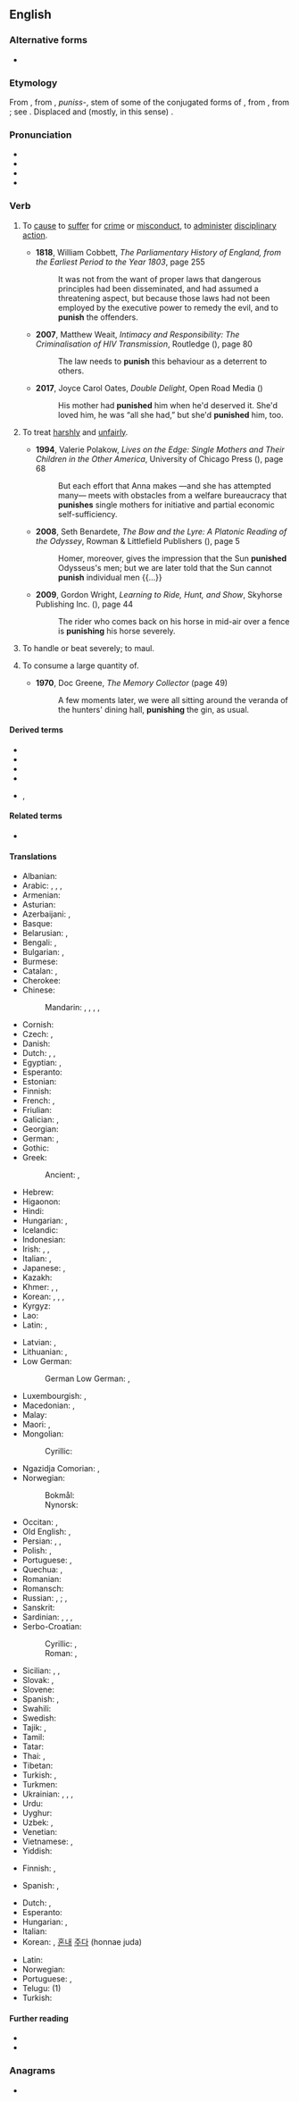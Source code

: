 ==English==

===Alternative forms===
* {{alter|en|punishe||obsolete}}

===Etymology===
{{root|en|ine-pro|*kʷey-}}
From {{inh|en|enm|punischen}}, from {{der|en|xno|-}}, {{der|en|fro|-}} ''puniss-'', stem of some of the conjugated forms of {{m|fro|punir}}, from {{der|en|la|puniō|t=I inflict punishment upon}}, from {{m|la|poena||punishment, penalty}}; see {{m|en|pain}}. Displaced {{ncog|ang|wītnian}} and (mostly, in this sense) {{m|ang|wrecan}}.

===Pronunciation===
* {{IPA|en|/ˈpʌnɪʃ/}}
* {{hyph|en|pun|ish}}
* {{audio|en|en-us-punish.ogg|Audio (US)}}
* {{rhymes|en|ʌnɪʃ|s=2}}

===Verb===
{{en-verb}}

# {{lb|en|transitive}} To [[cause]] to [[suffer]] for [[crime]] or [[misconduct]], to [[administer]] [[disciplinary]] [[action]].
#* '''1818''', William Cobbett, ''The Parliamentary History of England, from the Earliest Period to the Year 1803'', page 255
#*: It was not from the want of proper laws that dangerous principles had been disseminated, and had assumed a threatening aspect, but because those laws had not been employed by the executive power to remedy the evil, and to '''punish''' the offenders.
#* '''2007''', Matthew Weait, ''Intimacy and Responsibility: The Criminalisation of HIV Transmission'', Routledge ({{ISBN|9781135308162}}), page 80
#*: The law needs to '''punish''' this behaviour as a deterrent to others.
#* '''2017''', Joyce Carol Oates, ''Double Delight'', Open Road Media ({{ISBN|9781504045155}})
#*: His mother had '''punished''' him when he'd deserved it. She'd loved him, he was “all she had,” but she'd '''punished''' him, too.
#: {{syn|en|castigate}}
#: {{ux|en|If a prince violates the law, then he must be '''punished''' like an ordinary person.}}
# {{lb|en|transitive|figuratively}} To treat [[harsh]]ly and [[unfair]]ly.
#* '''1994''', Valerie Polakow, ''Lives on the Edge: Single Mothers and Their Children in the Other America'', University of Chicago Press ({{ISBN|9780226219646}}), page 68
#*: But each effort that Anna makes —and she has attempted many— meets with obstacles from a welfare bureaucracy that '''punishes''' single mothers for initiative and partial economic self-sufficiency.
#* '''2008''', Seth Benardete, ''The Bow and the Lyre: A Platonic Reading of the Odyssey'', Rowman & Littlefield Publishers ({{ISBN|9780742565975}}), page 5
#*: Homer, moreover, gives the impression that the Sun '''punished''' Odysseus's men; but we are later told that the Sun cannot '''punish''' individual men {{...}}
#* '''2009''', Gordon Wright, ''Learning to Ride, Hunt, and Show'', Skyhorse Publishing Inc. ({{ISBN|9781602397262}}), page 44
#*: The rider who comes back on his horse in mid-air over a fence is '''punishing''' his horse severely.
#: {{syn|en|mistreat}}
# {{lb|en|transitive|colloquial}} To handle or beat severely; to maul.
# {{lb|en|transitive|colloquial}} To consume a large quantity of.
#* '''1970''', Doc Greene, ''The Memory Collector'' (page 49)
#*: A few moments later, we were all sitting around the veranda of the hunters' dining hall, '''punishing''' the gin, as usual.

====Derived terms====
* {{l|en|punishable}}
* {{l|en|punisher|pos=n}}
* {{l|en|punishing}}
* {{l|en|punishment|pos=n}}
* {{l|en|telish}}, {{l|en|telishment}}

====Related terms====
* {{l|en|pain}}

====Translations====
{{trans-top|to cause to suffer for crime or misconduct}}
* Albanian: {{t+|sq|ndëshkoj}}
* Arabic: {{t|ar|عَاقَبَ}}, {{t|ar|قَاصَصَ}}, {{t|ar|اِقْتَصَّ}}, {{t|ar|جَزَى}}
* Armenian: {{t+|hy|պատժել}}
* Asturian: {{t|ast|castigar}}
* Azerbaijani: {{t|az|cəzalandırmaq}}, {{t|az|cəzasını vermək}}
* Basque: {{t|eu|zigortu}}
* Belarusian: {{t|be|кара́ць|impf}}, {{t|be|пакара́ць|pf}}
* Bengali: {{t|bn|দণ্ড দেত্তয়া}}, {{t|bn|সাজা দেত্তয়া}}
* Bulgarian: {{t+|bg|нака́звам|impf}}, {{t|bg|нака́жа|pf}}
* Burmese: {{t+|my|အပြစ်ပေး}}
* Catalan: {{t+|ca|castigar}}, {{t+|ca|punir}}
* Cherokee: {{t|chr|ᎣᏍᏛᏗᏍᏗ|tr=osdvdisdi}}
* Chinese:
*: Mandarin: {{t+|cmn|懲罰}}, {{t+|cmn|惩罚|tr=chéngfá}}, {{t+|cmn|處罰}}, {{t+|cmn|处罚|tr=chǔfá}}, {{t+|cmn|制裁|tr=zhìcái}}
* Cornish: {{t|kw|kessydhya}}
* Czech: {{t+|cs|trestat|impf}}, {{t|cs|potrestat|pf}}
* Danish: {{t|da|straffe}}
* Dutch: {{t+|nl|straffen}}, {{t+|nl|afstraffen}}, {{t+|nl|bestraffen}}
* Egyptian: {{t-egy|ḫsf|h=x-s-U35-A24}}, {{t-egy|njk|h=n-i-k:G37}}
* Esperanto: {{t|eo|puni}}
* Estonian: {{t|et|karistama}}
* Finnish: {{t+|fi|rangaista}}
* French: {{t+|fr|punir}}, {{t+|fr|châtier}}
* Friulian: {{t|fur|cjastiâ}}
* Galician: {{t+|gl|castigar}}, {{t+|gl|punir}}
* Georgian: {{t|ka|დასჯა}}
* German: {{t+|de|bestrafen}}, {{t+|de|strafen}}
* Gothic: {{t|got|𐍅𐌻𐌹𐌶𐌾𐌰𐌽}}
* Greek: {{t+|el|τιμωρώ}}
*: Ancient: {{t|grc|τιμωρέω}}, {{t|grc|κολάζω}}
* Hebrew: {{t|he|הֶעֱנִישׁ|tr=he'enísh}}
* Higaonon: {{t|mba|silot}}
* Hindi: {{t|hi|सज़ा देना}}
* Hungarian: {{t+|hu|büntet}}, {{t+|hu|megbüntet}}
* Icelandic: {{t+|is|refsa}}
* Indonesian: {{t+|id|menghukum}}
* Irish: {{t|ga|cuir pionós ar}}, {{t|ga|pionósaigh}}, {{t|ga|aifir}}
* Italian: {{t+|it|punire}}, {{t+|it|castigare}}
* Japanese: {{t+|ja|罰する|tr=ばっする, bassuru}}, {{t+|ja|懲罰|tr=ちょうばつする, chōbatsu suru|alt=懲罰する}}
* Kazakh: {{t+|kk|жазалау}}
* Khmer: {{t|km|បញ្ចាល}}, {{t+|km|ផ្ដន្ទា}}, {{t+|km|ទរ}}
* Korean: {{t+|ko|벌주다}}, {{t+|ko|징벌하다}}, {{t+|ko|처벌하다}}, {{t|ko|응징하다}}
* Kyrgyz: {{t+|ky|жазалоо}}
* Lao: {{t|lo|ລົງໂທດ}}
* Latin: {{t+|la|multō}}, {{t|la|pūniō}}
{{trans-mid}}
* Latvian: {{t|lv|sodīt}}, {{t|lv|nosodīt}}
* Lithuanian: {{t|lt|bausti}}, {{t|lt|nubausti}}
* Low German:
*: German Low German: {{t|nds-de|strafen}}, {{t|nds-de|bestrafen}}
* Luxembourgish: {{t|lb|strofen}}, {{t|lb|bestrofen}}
* Macedonian: {{t|mk|казнува|impf}}, {{t|mk|казни|pf}}
* Malay: {{t|ms|menghukum}}
* Maori: {{t|mi|ngahi}}, {{t|mi|ngawhi}}
* Mongolian:
*: Cyrillic: {{t+|mn|шийтгэх}}
* Ngazidja Comorian: {{t|zdj|âdhiɓu|alt=uâdhiɓu}}, {{t|zdj|hukumu|alt=uhukumu}}
* Norwegian:
*: Bokmål: {{t+|nb|straffe}}
*: Nynorsk: {{t|nn|straffa}}
* Occitan: {{t+|oc|castigar}}, {{t+|oc|punir}}
* Old English: {{t|ang|wrecan}}, {{t|ang|wītnian}}
* Persian: {{t+|fa|ادب کردن|tr=adab kardan}}, {{t|fa|مجازات کردن|tr=mojâzât kardan}}, {{t|fa|تنبیه کردن|tr=tanbih kardan}}
* Polish: {{t+|pl|karać|impf}}, {{t+|pl|ukarać|pf}}
* Portuguese: {{t+|pt|castigar}}, {{t+|pt|punir}}
* Quechua: {{t|qu|maqakuy}}, {{t|qu|wanay}}
* Romanian: {{t+|ro|pedepsi|alt=a pedepsi}}
* Romansch: {{t|rm|chastiar}}
* Russian: {{t+|ru|нака́зывать|impf}}, {{t+|ru|наказа́ть|pf}}; {{t+|ru|кара́ть|impf}}, {{t+|ru|покара́ть|pf}}
* Sanskrit: {{t|sa|चयते}}
* Sardinian: {{t|sc|casticare}}, {{t|sc|castigae}}, {{t|sc|castigai}}, {{t|sc|castigare}}
* Serbo-Croatian:
*: Cyrillic: {{t|sh|кажња́вати|impf}}, {{t|sh|ка̏знити|pf}}
*: Roman: {{t+|sh|kažnjávati|impf}}, {{t+|sh|kȁzniti|pf}}
* Sicilian: {{t+|scn|castigari}}, {{t+|scn|castijari}}, {{t+|scn|castiari}}
* Slovak: {{t|sk|trestať|impf}}, {{t|sk|potrestať|pf}}
* Slovene: {{t+|sl|kaznovati|impf}}
* Spanish: {{t+|es|castigar}}, {{t+|es|punir}}
* Swahili: {{t|sw|ku[[adhibu]]}}
* Swedish: {{t+|sv|straffa}}
* Tajik: {{t|tg|ҷазо додан}}, {{t|tg|сазо додан}}
* Tamil: {{t+|ta|தண்டி}}
* Tatar: {{t|tt|җәзаларга}}
* Thai: {{t+|th|ลงโทษ}}, {{t|th|ทำโทษ}}
* Tibetan: {{t|bo|ཉེས་པ་གཏོང}}
* Turkish: {{t+|tr|cezalandırmak}}, {{t+|tr|ceza vermek}}
* Turkmen: {{t|tk|jezalandyrmak}}
* Ukrainian: {{t|uk|кара́ти|impf}}, {{t|uk|покара́ти|pf}}, {{t|uk|нака́зувати|impf}}, {{t|uk|наказа́ти|pf}}
* Urdu: {{t|ur|سزا دینا|tr=sazā denā}}
* Uyghur: {{t+|ug|جازالىماق}}
* Uzbek: {{t+|uz|jazolamoq}}, {{t|uz|jazo bermoq}}
* Venetian: {{t|vec|castigar}}
* Vietnamese: {{t+|vi|phạt}}, {{t+|vi|trừng phạt}}
* Yiddish: {{t|yi|באַשטראָפֿן}}
{{trans-bottom}}

{{trans-top|to treat harshly and unfairly}}
* Finnish: {{t+|fi|rangaista}}, {{t+|fi|kurittaa}}
{{trans-mid}}
* Spanish: {{t+|es|castigar}}, {{t+|es|maltratar}}
{{trans-bottom}}

{{checktrans-top}}
* Dutch: {{t+check|nl|straffen}}, {{t+check|nl|afstraffen}}
* Esperanto: {{t-check|eo|puni}}
* Hungarian: {{t+check|hu|bántalmaz}}, {{t+|hu|helybenhagy}}
* Italian: {{t+check|it|punire}}
* Korean: {{t-check|ko|강타하다}}, [[혼내다|혼내]] [[주다]] (honnae juda)
{{trans-mid}}
* Latin: {{t-check|la|punire}}
* Norwegian: {{t+check|no|skade}}
* Portuguese: {{t+check|pt|castigar}}, {{t+|pt|punir}}
* Telugu: {{t+check|te|శిక్షించు}} (1)
* Turkish: {{t+check|tr|cezalandırmak}}
{{trans-bottom}}

====Further reading====
* {{R:Webster 1913}}
* {{R:Century 1911}}

===Anagrams===
* {{anagrams|en|a=hinpsu|push in|push-in|pushin'|unship}}